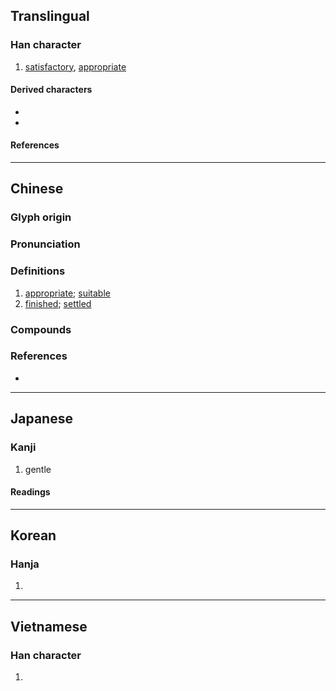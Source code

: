 {{character info}}
==Translingual==

===Han character===
{{Han char|rn=38|rad=女|as=04|sn=7|four=20404|canj=BV|ids=⿱爫女}}

# [[satisfactory]], [[appropriate]]

====Derived characters====
* {{l|mul|[[俀]] [[哸]] [[娞]] [[㞂]] [[㟎]] [[𢚶]] [[挼]] [[浽]] [[䧌]] [[桵]] [[㱣]] [[脮]] [[䅑]] [[綏]]([[绥]]) [[𨁡]] [[鋖]] [[鞖]] [[餒]]([[馁]]) [[骽]] [[鮾]] [[𧞥]]}}
* {{l|mul|[[㼏]] [[鵎]] [[荽]]}}

====References====
{{Han ref|kx=0257.060|dkj=06107|dj=0521.180|hdz=21032.020|uh=59A5}}

----

==Chinese==
{{zh-forms}}

===Glyph origin===
{{Han etym}}

===Pronunciation===
{{zh-pron
|m=tuǒ
|m-s=
|c=to5,to2
|c-t=
|g=
|h=pfs=
|j=
|mb=tǒ̤
|md=
|mn=qz:thó͘/xm,zz:thó/qz,tw:thò
|mn_note=thó͘/thó - literary; thò - vernacular (俗)
|mn-t=to2
|w=
|x=
|mc=y
|oc=y
|cat=
}}

===Definitions===
{{zh-hanzi}}

# [[appropriate]]; [[suitable]]
# [[finished]]; [[settled]]

===Compounds===
{{zh-der|不妥|停妥|備妥|千妥萬妥|千妥萬當|妥切|妥協|妥員|妥善|妥妥貼貼|妥實|妥帖|妥洽|妥當|妥當人|妥貼|妥靠|威妥瑪式|安妥|平妥|挺妥|搞妥|擬妥|未妥|欠妥|穩妥|談妥|辦妥}}

===References===
* {{R:yue:Hanzi}}

----

==Japanese==

===Kanji===
{{ja-kanji|grade=c|rs=女04}}

# gentle

====Readings====
{{ja-readings
|goon=た
|kanon=た
|kanyoon=だ
|kun=おだ-やか
}}

----

==Korean==

===Hanja===
{{ko-hanja|타}}

# {{rfdef|ko|sort=女04}}

----

==Vietnamese==

===Han character===
{{vi-readings|rs=女04|reading=[[thỏa]], [[thoã]]}}

# {{rfdef|vi|sort=女04}}